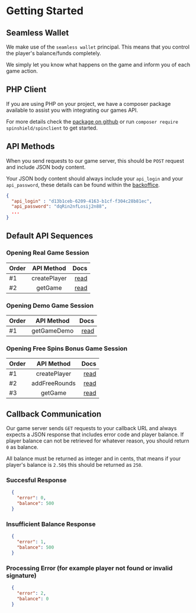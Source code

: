 #  Getting Started

## Seamless Wallet
We make use of the `seamless wallet` principal. This means that you control the player's balance/funds completely. 

We simply let you know what happens on the game and inform you of each game action.

## PHP Client
If you are using PHP on your project, we have a composer package available to assist you with integrating our games API.

For more details check the [package on github](https://github.com/spinshield/spinclient) or run `composer require spinshield/spinclient` to get started.

## API Methods
When you send requests to our game server, this should be `POST` request and include JSON body content.

Your JSON body content should always include your `api_login` and your `api_password`, these details can be found within the [backoffice](/2-backoffice).

```json
{
  "api_login" : "d13b1ceb-6209-4163-b1cf-f304c28b81ec",
  "api_password": "dqRin2nfLosij2n88",
  ...
}
```

## Default API Sequences

### Opening Real Game Session
| Order        | API Method |   Docs |
| :------------ | :---------: | ----------: |
| #1        |    createPlayer    | [read](/api-methods/create-player) |
| #2        |    getGame    | [read](/api-methods/get-game) |

### Opening Demo Game Session
| Order        | API Method |   Docs |
| :------------ | :---------: | ----------: |
| #1        |    getGameDemo    | [read](/api-methods/get-game-demo) |

### Opening Free Spins Bonus Game Session
| Order        | API Method |   Docs |
| :------------ | :---------: | ----------: |
| #1        |    createPlayer    | [read](/api-methods/create-player) |
| #2        |    addFreeRounds    | [read](/api-methods/add-freerounds) |
| #3        |    getGame    | [read](/api-methods/get-game) |

## Callback Communication
Our game server sends `GET` requests to your callback URL and always expects a JSON response that includes error code and player balance. If player balance can not be retrieved for whatever reason, you should return `0` as balance.

All balance must be returned as integer and in cents, that means if your player's balance is `2.50$` this should be returned as `250`.

### Succesful Response
```json
  {
    "error": 0,
    "balance": 500
  }
```

### Insufficient Balance Response
```json
  {
    "error": 1,
    "balance": 500
  }
```

### Processing Error (for example player not found or invalid signature)
```json
  {
    "error": 2,
    "balance": 0
  }
```
